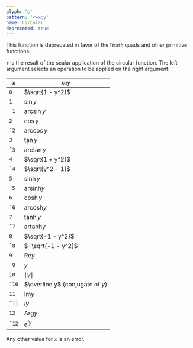 ```yaml
---
glyph: '○'
pattern: 'r←x○y'
name: Circular
deprecated: true
---
```


This function is deprecated in favor of the `⎕math` quads and other primitive functions.

`r` is the result of the scalar application of the circular function. The left argument selects an operation to be applied on the right argument:

|`x`|`x○y`|
|---|-----|
|`0`|$\sqrt{1 - y^2}$|
|`1`|$\sin y$|
|`¯1`|$\arcsin y$|
|`2`|$\cos y$|
|`¯2`|$\arccos y$|
|`3`|$\tan y$|
|`¯3`|$\arctan y$|
|`4`|$\sqrt{1 + y^2}$|
|`¯4`|$\sqrt{y^2 - 1}$|
|`5`|$\sinh y$|
|`¯5`|$\mathop{\text{arsinh}} y$|
|`6`|$\cosh y$|
|`¯6`|$\mathop{\text{arcosh}} y$|
|`7`|$\tanh y$|
|`¯7`|$\mathop{\text{artanh}} y$|
|`8`|$\sqrt{-1 - y^2}$|
|`¯8`|$-\sqrt{-1 - y^2}$|
|`9`|$\mathop{\text{Re}} y$|
|`¯9`|$y$|
|`10`|$\mid y \mid$|
|`¯10`|$\overline y$ (conjugate of $y$)|
|`11`|$\mathop{\text{Im}} y$|
|`¯11`|$iy$|
|`12`|$\mathop{\text{Arg}} y$|
|`¯12`|$e^{iy}$|

Any other value for `x` is an error.